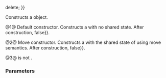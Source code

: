 {{cpp/thread/future/title|future}}
{{cpp/thread/future/navbar}}
{{dcl begin}}
{{dcl|num=1|since=c++11|
future() noexcept;
}}
{{dcl|num=2|since=c++11|
future( future&amp;&amp; other ) noexcept;
}}
{{dcl|num=3|since=c++11|
future( const future&amp; other ) {{=}} delete;
}}
{{dcl end}}

Constructs a {{tt|std::future}} object.

@1@ Default constructor. Constructs a {{tt|std::future}} with no shared state. After construction, [[cpp/thread/future/valid|{{c|valid()}}]] {{c|{{==}} false}}.

@2@ Move constructor. Constructs a {{tt|std::future}} with the shared state of {{c|other}} using move semantics. After construction, {{c|other.valid() {{==}} false}}.

@3@ {{tt|std::future}} is not {{named req|CopyConstructible}}.

===Parameters===
{{par begin}}
{{par|other|another {{tt|std::future}} to acquire shared state from}}
{{par end}}

{{langlinks|de|es|fr|it|ja|pt|ru|zh}}